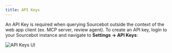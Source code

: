 ```yaml
---
title: API Keys
---
```


An API Key is required when querying Sourcebot outside the context of the web app client (ex. MCP server, review agent). To create an API key, login to your Sourcebot instance and navigate to
**Settings -> API Keys**:

![API Keys UI](/images/api_key.png)